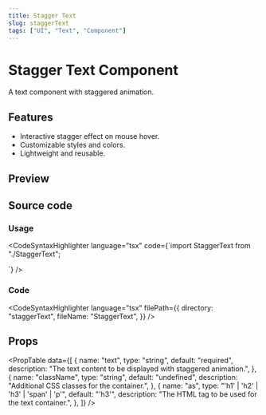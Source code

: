 ```yaml
---
title: Stagger Text
slug: staggerText
tags: ["UI", "Text", "Component"]
---
```


# Stagger Text Component

A text component with staggered animation.

## Features

- Interactive stagger effect on mouse hover.
- Customizable styles and colors.
- Lightweight and reusable.

## Preview

<ComponentPreview componentPath="StaggerText_ex.tsx" />

## Source code

### Usage

<CodeSyntaxHighlighter
language="tsx"
code={`import StaggerText from "./StaggerText";

<StaggerText text="Stagger Text!!" as="h1" className="text-2xl" />
`} />

### Code

<CodeSyntaxHighlighter
  language="tsx"
  filePath={{
    directory: "staggerText",
    fileName: "StaggerText",
  }}
/>

## Props

<PropTable
  data={[
    {
      name: "text",
      type: "string",
      default: "required",
      description: "The text content to be displayed with staggered animation.",
    },
    {
      name: "className",
      type: "string",
      default: "undefined",
      description: "Additional CSS classes for the container.",
    },
    {
      name: "as",
      type: "'h1' | 'h2' | 'h3' | 'span' | 'p'",
      default: "'h3'",
      description: "The HTML tag to be used for the text container.",
    },
  ]}
/>
